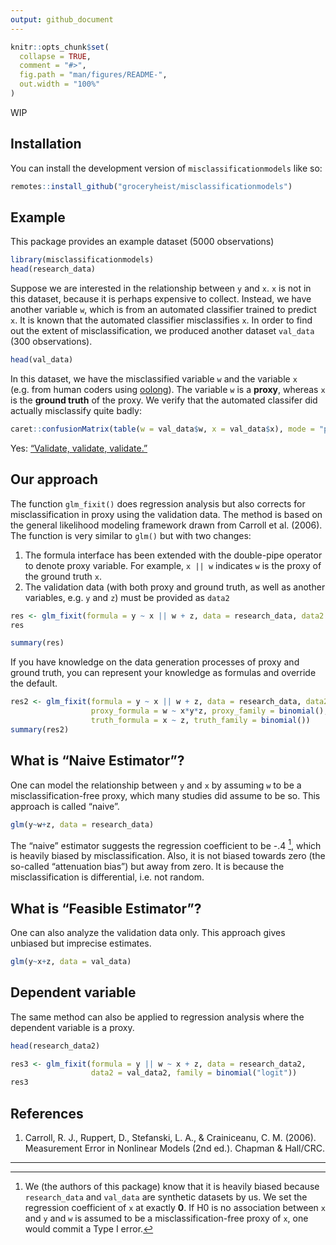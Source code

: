 ```yaml
---
output: github_document
---
```


<!-- README.md is generated from README.Rmd. Please edit that file -->

```r
knitr::opts_chunk$set(
  collapse = TRUE,
  comment = "#>",
  fig.path = "man/figures/README-",
  out.width = "100%"
)
```

WIP

## Installation

You can install the development version of `misclassificationmodels` like so:

``` r
remotes::install_github("groceryheist/misclassificationmodels")
```

## Example

This package provides an example dataset (5000 observations)

```r
library(misclassificationmodels)
head(research_data)
```

Suppose we are interested in the relationship between `y` and `x`. `x` is not in this dataset, because it is perhaps expensive to collect. Instead, we have another variable `w`, which is from an automated classifier trained to predict `x`. It is known that the automated classifier misclassifies `x`. In order to find out the extent of misclassification, we produced another dataset `val_data` (300 observations). 

```r
head(val_data)
```

In this dataset, we have the misclassified variable `w` and the variable `x` (e.g. from human coders using [oolong](https://github.com/chainsawriot/oolong)). The variable `w` is a **proxy**, whereas `x` is the **ground truth** of the proxy. We verify that the automated classifer did actually misclassify quite badly:

```r
caret::confusionMatrix(table(w = val_data$w, x = val_data$x), mode = "prec_recall", positive = "1")
```

Yes: ["Validate, validate, validate."](https://web.stanford.edu/~jgrimmer/tad2.pdf)

## Our approach

The function `glm_fixit()` does regression analysis but also corrects for misclassification in proxy using the validation data. The method is based on the general likelihood modeling framework drawn from Carroll et al. (2006). The function is very similar to `glm()` but with two changes:

1. The formula interface has been extended with the double-pipe operator to denote proxy variable. For example, `x || w` indicates `w` is the proxy of the ground truth `x`.
2. The validation data (with both proxy and ground truth, as well as another variables, e.g. `y` and `z`) must be provided as `data2`

```r
res <- glm_fixit(formula = y ~ x || w + z, data = research_data, data2 = val_data)
res
```

```r
summary(res)
```

If you have knowledge on the data generation processes of proxy and ground truth, you can represent your knowledge as formulas and override the default.

```r
res2 <- glm_fixit(formula = y ~ x || w + z, data = research_data, data2 = val_data,
                  proxy_formula = w ~ x*y*z, proxy_family = binomial(),
                  truth_formula = x ~ z, truth_family = binomial())
summary(res2)
```

## What is "Naive Estimator"?

One can model the relationship between `y` and `x` by assuming `w` to be a misclassification-free proxy, which many studies did assume to be so. This approach is called "naive".

```r
glm(y~w+z, data = research_data)
```

The "naive" estimator suggests the regression coefficient to be -.4 [^1], which is heavily biased by misclassification. Also, it is not biased towards zero (the so-called "attenuation bias") but away from zero. It is because the misclassification is differential, i.e. not random.

## What is "Feasible Estimator"?

One can also analyze the validation data only. This approach gives unbiased but imprecise estimates.

```r
glm(y~x+z, data = val_data)
```

## Dependent variable

The same method can also be applied to regression analysis where the dependent variable is a proxy.

```r
head(research_data2)
```

```r
res3 <- glm_fixit(formula = y || w ~ x + z, data = research_data2,
                  data2 = val_data2, family = binomial("logit"))
res3
```

## References

1. Carroll, R. J., Ruppert, D., Stefanski, L. A., & Crainiceanu, C. M. (2006). Measurement Error in Nonlinear Models (2nd ed.). Chapman & Hall/CRC.

---
[^1]: We (the authors of this package) know that it is heavily biased because `research_data` and `val_data` are synthetic datasets by us. We set the regression coefficient of `x` at exactly **0**. If H0 is no association between `x` and `y` and `w` is assumed to be a misclassification-free proxy of `x`, one would commit a Type I error.
